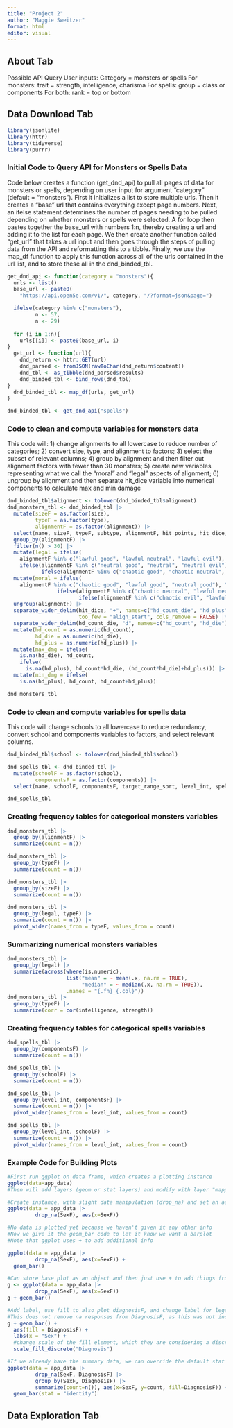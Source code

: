 ```yaml
---
title: "Project 2"
author: "Maggie Sweitzer"
format: html
editor: visual
---
```


## About Tab

Possible API Query User inputs:
Category = monsters or spells
For monsters: trait = strength, intelligence, charisma
For spells: group = class or components
For both: rank = top or bottom



## Data Download Tab

```r
library(jsonlite)
library(httr)
library(tidyverse)
library(purrr)
```

### Initial Code to Query API for Monsters or Spells Data

Code below creates a function (get_dnd_api) to pull all pages of data for monsters or spells, depending on user input for argument "category" (default = "monsters"). First it initializes a list to store multiple urls. Then it creates a "base" url that contains everything except page numbers. Next, an ifelse statement determines the number of pages needing to be pulled depending on whether monsters or spells were selected. A for loop then pastes together the base_url with numbers 1:n, thereby creating a url and adding it to the list for each page. We then create another function called "get_url" that takes a url input and then goes through the steps of pulling data from the API and reformatting this to a tibble. Finally, we use the map_df function to apply this function across all of the urls contained in the url list, and to store these all in the dnd_binded_tbl.

```r

get_dnd_api <- function(category = "monsters"){
  urls <- list()
  base_url <- paste0(
    "https://api.open5e.com/v1/", category, "/?format=json&page=")

  ifelse(category %in% c("monsters"), 
         n <- 57, 
         n <- 29)
  
  for (i in 1:n){
    urls[[i]] <- paste0(base_url, i)
}
  get_url <- function(url){
    dnd_return <- httr::GET(url) 
    dnd_parsed <- fromJSON(rawToChar(dnd_return$content))
    dnd_tbl <- as_tibble(dnd_parsed$results)
    dnd_binded_tbl <- bind_rows(dnd_tbl)
}
  dnd_binded_tbl <- map_df(urls, get_url)
}

dnd_binded_tbl <- get_dnd_api("spells")
```


### Code to clean and compute variables for monsters data

This code will: 1) change alignments to all lowercase to reduce number of categories; 2) convert size, type, and alignment to factors; 3) select the subset of relevant columns; 4) group by alignment and then filter out alignment factors with fewer than 30 monsters; 5) create new variables representing what we call the "moral" and "legal" aspects of alignment; 6) ungroup by alignment and then separate hit_dice variable into numerical components to calculate max and min damage

```r

dnd_binded_tbl$alignment <- tolower(dnd_binded_tbl$alignment)
dnd_monsters_tbl <- dnd_binded_tbl |>
  mutate(sizeF = as.factor(size),
         typeF = as.factor(type),
         alignmentF = as.factor(alignment)) |>
  select(name, sizeF, typeF, subtype, alignmentF, hit_points, hit_dice, strength, dexterity, constitution, intelligence, wisdom, charisma) |>
  group_by(alignmentF) |>
  filter(n() > 30) |>
  mutate(legal = ifelse(
    alignmentF %in% c("lawful good", "lawful neutral", "lawful evil"), "lawful",
    ifelse(alignmentF %in% c("neutral good", "neutral", "neutral evil"), "neutral",
           ifelse(alignmentF %in% c("chaotic good", "chaotic neutral", "chaotic evil"), "chaotic", "unaligned")))) |>
  mutate(moral = ifelse(
    alignmentF %in% c("chaotic good", "lawful good", "neutral good"), "good",
                ifelse(alignmentF %in% c("chaotic neutral", "lawful neutral", "neutral"), "neutral",
                       ifelse(alignmentF %in% c("chaotic evil", "lawful evil", "neutral evil"), "evil", "unaligned")))) |>
  ungroup(alignmentF) |>
  separate_wider_delim(hit_dice, "+", names=c("hd_count_die", "hd_plus"), 
                       too_few = "align_start", cols_remove = FALSE) |>
  separate_wider_delim(hd_count_die, "d", names=c("hd_count", "hd_die")) |>
  mutate(hd_count = as.numeric(hd_count),
         hd_die = as.numeric(hd_die), 
         hd_plus = as.numeric(hd_plus)) |>
  mutate(max_dmg = ifelse(
    is.na(hd_die), hd_count,
    ifelse(
      is.na(hd_plus), hd_count*hd_die, (hd_count*hd_die)+hd_plus))) |>
  mutate(min_dmg = ifelse(
    is.na(hd_plus), hd_count, hd_count+hd_plus))

dnd_monsters_tbl 
```
### Code to clean and compute variables for spells data

This code will change schools to all lowercase to reduce redundancy, convert school and components variables to factors, and select relevant columns.

```r

dnd_binded_tbl$school <- tolower(dnd_binded_tbl$school)

dnd_spells_tbl <- dnd_binded_tbl |>
  mutate(schoolF = as.factor(school),
         componentsF = as.factor(components)) |>
  select(name, schoolF, componentsF, target_range_sort, level_int, spell_level, dnd_class) 

dnd_spells_tbl
```

### Creating frequency tables for categorical monsters variables
```r

dnd_monsters_tbl |>
  group_by(alignmentF) |>
  summarize(count = n())

dnd_monsters_tbl |>
  group_by(typeF) |>
  summarize(count = n())

dnd_monsters_tbl |>
  group_by(sizeF) |>
  summarize(count = n())

dnd_monsters_tbl |>
  group_by(legal, typeF) |>
  summarize(count = n()) |>
  pivot_wider(names_from = typeF, values_from = count)
```

### Summarizing numerical monsters variables

```r
dnd_monsters_tbl |>
  group_by(legal) |>
  summarize(across(where(is.numeric), 
                   list("mean" = ~ mean(.x, na.rm = TRUE), 
                        "median" = ~ median(.x, na.rm = TRUE)),
                   .names = "{.fn}_{.col}"))
dnd_monsters_tbl |>
  group_by(typeF) |>
  summarize(corr = cor(intelligence, strength))
```


### Creating frequency tables for categorical spells variables

```r
dnd_spells_tbl |>
  group_by(componentsF) |>
  summarize(count = n())

dnd_spells_tbl |>
  group_by(schoolF) |>
  summarize(count = n())

dnd_spells_tbl |>
  group_by(level_int, componentsF) |>
  summarize(count = n()) |>
  pivot_wider(names_from = level_int, values_from = count)

dnd_spells_tbl |>
  group_by(level_int, schoolF) |>
  summarize(count = n()) |>
  pivot_wider(names_from = level_int, values_from = count)
```


### Example Code for Building Plots

```r
#First run ggplot on data frame, which creates a plotting instance
ggplot(data=app_data)
#Then will add layers (geom or stat layers) and modify with layer "mapping" arguments (usually with aes())

#Create instance, with slight data manipulation (drop_na) and set an aesthetic which defines the x-axis
ggplot(data = app_data |>
         drop_na(SexF), aes(x=SexF))

#No data is plotted yet because we haven't given it any other info
#Now we give it the geom_bar code to let it know we want a barplot
#Note that ggplot uses + to add additional info

ggplot(data = app_data |>
         drop_na(SexF), aes(x=SexF)) +
  geom_bar()

#Can store base plot as an object and then just use + to add things from there
g <- ggplot(data = app_data |>
         drop_na(SexF), aes(x=SexF))
g + geom_bar()  

#Add label, use fill to also plot diagnosisF, and change label for legend
#This does not remove na responses from DiagnosisF, as this was not included in the global aesthetics
g + geom_bar() +
  aes(fill = DiagnosisF) +
  labs(x = "Sex") +
  #change scale of the fill element, which they are considering a discrete variable; we will rename this as "Diagnosis"
  scale_fill_discrete("Diagnosis") 

#If we already have the summary data, we can override the default stat for geom_bar which is count
ggplot(data = app_data |>
         drop_na(SexF, DiagnosisF) |>
         group_by(SexF, DiagnosisF) |>
         summarize(count=n()), aes(x=SexF, y=count, fill=DiagnosisF)) +
  geom_bar(stat = "identity")
```

## Data Exploration Tab




